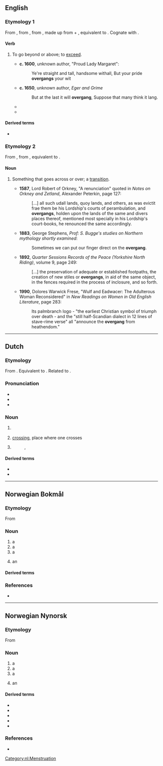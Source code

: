 {{also|övergång}}
==English==

===Etymology 1===
{{PIE root|en|ǵʰengʰ}}
From {{inh|en|enm|overgangen}}, from {{inh|en|ang|ofergangan}}, from {{inh|en|gem-pro|*uberganganą}}, made up from {{m|gem-pro|*uber||over}} + {{m|gem-pro|*ganganą||to walk, step}}, equivalent to {{prefix|en|over|gang|t2=to walk, step}}. Cognate with {{cog|sco|owergang||to overwhelm, master, dominate}}.

====Verb====
{{en-verb}}

# {{lb|en|transitive|dialectal|or|obsolete}} To go beyond or above; to [[exceed]].
#* '''c. 1600''', unknown author, "Proud Lady Margaret":
#*: Ye're straight and tall, handsome withall, But your pride '''overgangs''' your wit
#* '''c. 1650''', unknown author, ''Eger and Grime''
#*: But at the last it will '''overgang''', Suppose that many think it lang.
#* {{quote-book|en|year=1917|author=Amelia Edith Huddleston Barr|title=Christine, a Fife fisher girl|page=21|passage="The trouble is '''overganging''' the profit. Read us one o' King David's psalms or canticles, then we'll go to our sleep wi' a song in our hearts."}}
#* {{quote-book|en|year=1981|author=Christina Larner|title=Enemies of God: the witch-hunt in Scotland|page=97|passage=Less dramatically, but packed with economic menace, Elizabeth Bathgate told George Sprot, 'for work what you can your teeth shall '''overgang''' your hands and ye shall never get your Sundays meat to the fore.'}}

====Derived terms====
* {{l|en|overganger}}

===Etymology 2===
{{PIE root|en|ǵʰengʰ}}
From {{der|en|enm|*overgang}}, from {{der|en|ang|ofergang|t=a going across}}, equivalent to {{af|en|over-|gang|t2=a going}}.

====Noun====
{{en-noun}}

# {{lb|en|dialectal|or|obsolete}} Something that goes across or over; a [[transition]].
#* '''1587''', Lord Robert of Orkney, "A renunciation" quoted in ''Notes on Orkney and Zetland'', Alexander Peterkin, page 127:
#*: [...] all such udall lands, quoy lands, and others, as was evictit frae them be his Lordship's courts of perambulation, and '''overgangs''', holden upon the lands of the same and divers places thereof, mentioned most specially in his Lordship's court-books, he renounced the same accordingly.
#* '''1883''', George Stephens, ''Prof: S. Bugge's studies on Northern mythology shortly examined'':
#*: Sometimes we can put our finger direct on the '''overgang'''.
#* '''1892''', ''Quarter Sessions Records of the Peace (Yorkshire North Riding)'', volume 9, page 249:
#*: [...] the preservation of adequate or established footpaths, the creation of new stiles or '''overgangs''', in aid of the same object, in the fences required in the process of inclosure, and so forth.
#* '''1990''', Dolores Warwick Frese, "Wulf and Eadwacer: The Adulterous Woman Reconsidered" in ''New Readings on Women in Old English Literature'', page 283:
#*: Its palmbranch logo - "the earliest Christian symbol of triumph over death - and the "still half-Scandian dialect in 12 lines of stave-rime verse" all "announce the '''overgang''' from heathendom."

----

==Dutch==

===Etymology===
{{PIE root|nl|ǵʰengʰ}}
From {{inh|nl|dum|overganc}}. Equivalent to {{compound|nl|over|gang}}. Related to {{m|nl|overgaan}}.

===Pronunciation===
* {{IPA|nl|/ˈoː.vər.ɣɑŋ/}}
* {{audio|nl|Nl-overgang.ogg|Audio}}
* {{hyphenation|nl|over|gang}}

===Noun===
{{nl-noun|m|-en|overgangetje}}

# {{l|en|transition}}
#: {{syn|nl|transitie}}
# [[crossing]], place where one crosses
# {{l|en|menopause}}
#: {{syn|nl|menopauze}}, {{l|nl|climacterium}}

====Derived terms====
* {{l|nl|overgankelijk}}
* {{l|nl|spoorwegovergang}}

[[Category:nl:Menstruation]]

----

==Norwegian Bokmål==

===Etymology===
{{PIE root|nb|ǵʰengʰ}}
From {{prefix|nb|over|gang}}

===Noun===
{{nb-noun-m1}}

# a {{l|en|crossing}}
# a {{l|en|transition}}
# a {{l|nb|transfer}}
# {{q|transport}} an {{l|en|interchange}}

====Derived terms====
{{col3-u|nb
|fjellovergang
|fotgjengerovergang
|grenseovergang
|overgangsfase
|overgangsperiode
|overgangsvindu
|planovergang
}}

===References===
* {{R:The Bokmål Dictionary}}

----

==Norwegian Nynorsk==

===Etymology===
{{PIE root|nn|ǵʰengʰ}}
From {{prefix|nn|over|gang}}

===Noun===
{{nn-noun-m1}}

# a {{l|en|crossing}}
# a {{l|en|transition}}
# a {{l|nb|transfer}}
# {{q|transport}} an {{l|en|interchange}}

====Derived terms====
{{der-top3|Terms derived from ''grense''}}
* {{l|nn|fjellovergang}}
* {{l|nn|grenseovergang}}
* {{l|nn|overgangsfase}}
* {{l|nn|overgangsperiode}}
* {{l|nn|planovergang}}
{{der-bottom}}

===References===
* {{R:The Nynorsk Dictionary}}